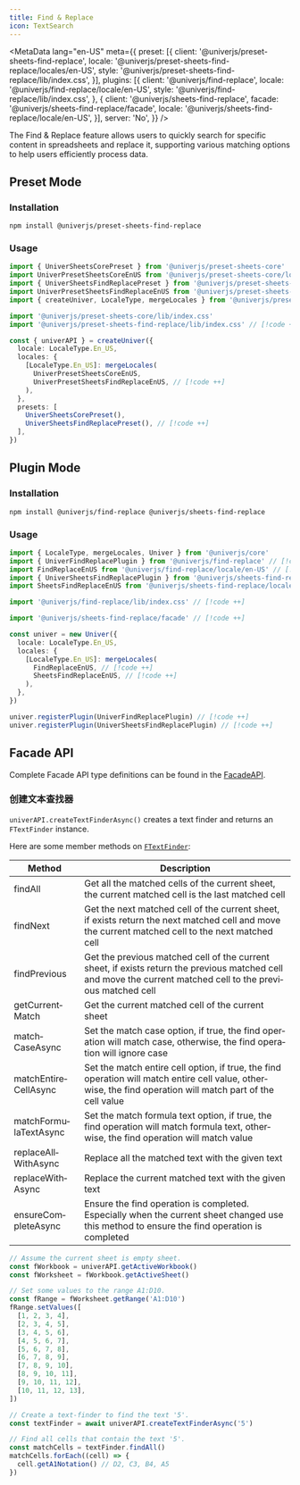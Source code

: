 ```yaml
---
title: Find & Replace
icon: TextSearch
---
```


<MetaData
  lang="en-US"
  meta={{
    preset: [{
      client: '@univerjs/preset-sheets-find-replace',
      locale: '@univerjs/preset-sheets-find-replace/locales/en-US',
      style: '@univerjs/preset-sheets-find-replace/lib/index.css',
    }],
    plugins: [{
      client: '@univerjs/find-replace',
      locale: '@univerjs/find-replace/locale/en-US',
      style: '@univerjs/find-replace/lib/index.css',
    }, {
      client: '@univerjs/sheets-find-replace',
      facade: '@univerjs/sheets-find-replace/facade',
      locale: '@univerjs/sheets-find-replace/locale/en-US',
    }],
    server: 'No',
  }}
/>

The Find & Replace feature allows users to quickly search for specific content in spreadsheets and replace it, supporting various matching options to help users efficiently process data.

<PlaygroundFrame lang="en-US" slug="sheets/find-replace" clickToShow />

## Preset Mode

### Installation

```package-install
npm install @univerjs/preset-sheets-find-replace
```

### Usage

```typescript
import { UniverSheetsCorePreset } from '@univerjs/preset-sheets-core'
import UniverPresetSheetsCoreEnUS from '@univerjs/preset-sheets-core/locales/en-US'
import { UniverSheetsFindReplacePreset } from '@univerjs/preset-sheets-find-replace' // [!code ++]
import UniverPresetSheetsFindReplaceEnUS from '@univerjs/preset-sheets-find-replace/locales/en-US' // [!code ++]
import { createUniver, LocaleType, mergeLocales } from '@univerjs/presets'

import '@univerjs/preset-sheets-core/lib/index.css'
import '@univerjs/preset-sheets-find-replace/lib/index.css' // [!code ++]

const { univerAPI } = createUniver({
  locale: LocaleType.En_US,
  locales: {
    [LocaleType.En_US]: mergeLocales(
      UniverPresetSheetsCoreEnUS,
      UniverPresetSheetsFindReplaceEnUS, // [!code ++]
    ),
  },
  presets: [
    UniverSheetsCorePreset(),
    UniverSheetsFindReplacePreset(), // [!code ++]
  ],
})
```

## Plugin Mode

### Installation

```package-install
npm install @univerjs/find-replace @univerjs/sheets-find-replace
```

### Usage

```typescript
import { LocaleType, mergeLocales, Univer } from '@univerjs/core'
import { UniverFindReplacePlugin } from '@univerjs/find-replace' // [!code ++]
import FindReplaceEnUS from '@univerjs/find-replace/locale/en-US' // [!code ++]
import { UniverSheetsFindReplacePlugin } from '@univerjs/sheets-find-replace' // [!code ++]
import SheetsFindReplaceEnUS from '@univerjs/sheets-find-replace/locale/en-US' // [!code ++]

import '@univerjs/find-replace/lib/index.css' // [!code ++]

import '@univerjs/sheets-find-replace/facade' // [!code ++]

const univer = new Univer({
  locale: LocaleType.En_US,
  locales: {
    [LocaleType.En_US]: mergeLocales(
      FindReplaceEnUS, // [!code ++]
      SheetsFindReplaceEnUS, // [!code ++]
    ),
  },
})

univer.registerPlugin(UniverFindReplacePlugin) // [!code ++]
univer.registerPlugin(UniverSheetsFindReplacePlugin) // [!code ++]
```

## Facade API

Complete Facade API type definitions can be found in the [FacadeAPI](https://reference.univer.ai/en-US).

### 创建文本查找器

`univerAPI.createTextFinderAsync()` creates a text finder and returns an `FTextFinder` instance.

Here are some member methods on [`FTextFinder`](https://reference.univer.ai/en-US/classes/FTextFinder):

| Method | Description |
| ------ | ----------- |
| findAll | Get all the matched cells of the current sheet, the current matched cell is the last matched cell |
| findNext | Get the next matched cell of the current sheet, if exists return the next matched cell and move the current matched cell to the next matched cell |
| findPrevious | Get the previous matched cell of the current sheet, if exists return the previous matched cell and move the current matched cell to the previous matched cell |
| getCurrentMatch | Get the current matched cell of the current sheet |
| matchCaseAsync | Set the match case option, if true, the find operation will match case, otherwise, the find operation will ignore case |
| matchEntireCellAsync | Set the match entire cell option, if true, the find operation will match entire cell value, otherwise, the find operation will match part of the cell value |
| matchFormulaTextAsync | Set the match formula text option, if true, the find operation will match formula text, otherwise, the find operation will match value |
| replaceAllWithAsync | Replace all the matched text with the given text |
| replaceWithAsync | Replace the current matched text with the given text |
| ensureCompleteAsync | Ensure the find operation is completed. Especially when the current sheet changed use this method to ensure the find operation is completed |

```typescript
// Assume the current sheet is empty sheet.
const fWorkbook = univerAPI.getActiveWorkbook()
const fWorksheet = fWorkbook.getActiveSheet()

// Set some values to the range A1:D10.
const fRange = fWorksheet.getRange('A1:D10')
fRange.setValues([
  [1, 2, 3, 4],
  [2, 3, 4, 5],
  [3, 4, 5, 6],
  [4, 5, 6, 7],
  [5, 6, 7, 8],
  [6, 7, 8, 9],
  [7, 8, 9, 10],
  [8, 9, 10, 11],
  [9, 10, 11, 12],
  [10, 11, 12, 13],
])

// Create a text-finder to find the text '5'.
const textFinder = await univerAPI.createTextFinderAsync('5')

// Find all cells that contain the text '5'.
const matchCells = textFinder.findAll()
matchCells.forEach((cell) => {
  cell.getA1Notation() // D2, C3, B4, A5
})
```
